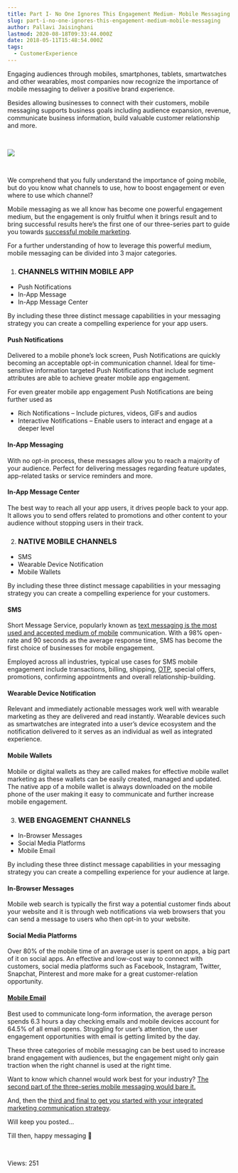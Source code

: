 ```yaml
---
title: Part I- No One Ignores This Engagement Medium- Mobile Messaging
slug: part-i-no-one-ignores-this-engagement-medium-mobile-messaging
author: Pallavi Jaisinghani
lastmod: 2020-08-18T09:33:44.000Z
date: 2018-05-11T15:48:54.000Z
tags:
  - CustomerExperience
---
```


Engaging audiences through mobiles, smartphones, tablets, smartwatches and other wearables, most companies now recognize the importance of mobile messaging to deliver a positive brand experience. 


Besides allowing businesses to connect with their customers, mobile messaging supports business goals including audience expansion, revenue, communicate business information, build valuable customer relationship and more.


 


![](https://images-msg91.s3.ap-south-1.amazonaws.com/content/images/wordpress/2018/05/blog_images_2.png)


 


We comprehend that you fully understand the importance of going mobile, but do you know what channels to use, how to boost engagement or even where to use which channel?  


Mobile messaging as we all know has become one powerful engagement medium, but the engagement is only fruitful when it brings result and to bring successful results here’s the first one of our three-series part to guide you towards [successful mobile marketing](https://msg91.com/sms-campaign/).


For a further understanding of how to leverage this powerful medium, mobile messaging can be divided into 3 major categories.


1. ###  **CHANNELS WITHIN MOBILE APP**


* Push Notifications
* In-App Message
* In-App Message Center


By including these three distinct message capabilities in your messaging strategy you can create a compelling experience for your app users.


#### **Push Notifications**


Delivered to a mobile phone’s lock screen, Push Notifications are quickly becoming an acceptable opt-in communication channel. Ideal for time-sensitive information targeted Push Notifications that include segment attributes are able to achieve greater mobile app engagement.


For even greater mobile app engagement Push Notifications are being further used as


* Rich Notifications – Include pictures, videos, GIFs and audios
* Interactive Notifications – Enable users to interact and engage at a deeper level


#### **In-App Messaging**


With no opt-in process, these messages allow you to reach a majority of your audience. Perfect for delivering messages regarding feature updates, app-related tasks or service reminders and more.


#### **In-App Message Center**


The best way to reach all your app users, it drives people back to your app. It allows you to send offers related to promotions and other content to your audience without stopping users in their track.


2. ###  **NATIVE MOBILE CHANNELS**


* SMS
* Wearable Device Notification
* Mobile Wallets


By including these three distinct message capabilities in your messaging strategy you can create a compelling experience for your customers.


#### **SMS**


Short Message Service, popularly known as [text messaging is the most used and accepted medium of mobile](https://msg91.com/signup) communication. With a 98% open-rate and 90 seconds as the average response time, SMS has become the first choice of businesses for mobile engagement.


Employed across all industries, typical use cases for SMS mobile engagement include transactions, billing, shipping, [OTP](https://msg91.com/send-otp/), special offers, promotions, confirming appointments and overall relationship-building.


#### **Wearable Device Notification**


Relevant and immediately actionable messages work well with wearable marketing as they are delivered and read instantly. Wearable devices such as smartwatches are integrated into a user’s device ecosystem and the notification delivered to it serves as an individual as well as integrated experience.


#### **Mobile Wallets**


Mobile or digital wallets as they are called makes for effective mobile wallet marketing as these wallets can be easily created, managed and updated. The native app of a mobile wallet is always downloaded on the mobile phone of the user making it easy to communicate and further increase mobile engagement.


3. ###  **WEB ENGAGEMENT CHANNELS**


* In-Browser Messages
* Social Media Platforms
* Mobile Email


By including these three distinct message capabilities in your messaging strategy you can create a compelling experience for your audience at large.


#### **In-Browser Messages**


Mobile web search is typically the first way a potential customer finds about your website and it is through web notifications via web browsers that you can send a message to users who then opt-in to your website.


#### **Social Media Platforms**


Over 80% of the mobile time of an average user is spent on apps, a big part of it on social apps. An effective and low-cost way to connect with customers, social media platforms such as Facebook, Instagram, Twitter, Snapchat, Pinterest and more make for a great customer-relation opportunity.


#### [**Mobile Email**](https://msg91.com/transactional-email/)


Best used to communicate long-form information, the average person spends 6.3 hours a day checking emails and mobile devices account for 64.5% of all email opens. Struggling for user’s attention, the user engagement opportunities with email is getting limited by the day.


These three categories of mobile messaging can be best used to increase brand engagement with audiences, but the engagement might only gain traction when the right channel is used at the right time. 


Want to know which channel would work best for your industry? [The second part of the three-series mobile messaging would bare it.](https://msg91.com/blog/mobile-messaging-communication-best-practices/?utm_source=blog&utm_medium=int&utm_campaign=bestpractices)


And, then the [third and final to get you started with your integrated marketing communication strategy](https://msg91.com/blog/integrated-marketing-communication-strategy-part-three/?utm_source=blog&utm_medium=int&utm_campaign=mobilemessaging3).


Will keep you posted…


Till then, happy messaging 🙂


 


 Views: 251


